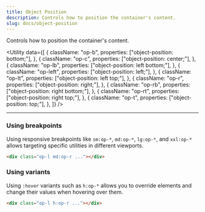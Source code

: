 ```yaml
---
title: Object Position
description: Controls how to position the container's content.
slug: docs/object-position
---
```


Controls how to position the container's content.

<Utility
  data={[
    {
      className: "op-b",
      properties: ["object-position: bottom;"],
    },
    {
      className: "op-c",
      properties: ["object-position: center;"],
    },
    {
      className: "op-lb",
      properties: ["object-position: left bottom;"],
    },
    {
      className: "op-left",
      properties: ["object-position: left;"],
    },
    {
      className: "op-lt",
      properties: ["object-position: left top;"],
    },
    {
      className: "op-r",
      properties: ["object-position: right;"],
    },
    {
      className: "op-rb",
      properties: ["object-position: right bottom;"],
    },
    {
      className: "op-rt",
      properties: ["object-position: right top;"],
    },
    {
      className: "op-t",
      properties: ["object-position: top;"],
    },
  ]}
/>

---

### Using breakpoints

Using responsive breakpoints like `sm:op-*`, `md:op-*`, `lg:op-*`, and `xxl:op-*` allows targeting specific utilities in different viewports.

```html "md:op-r"
<div class="op-l md:op-r ..."></div>
```

### Using variants

Using `:hover` variants such as `h:op-*` allows you to override elements and change their values when hovering over them.

```html "h:op-r"
<div class="op-l h:op-r ..."></div>
```
